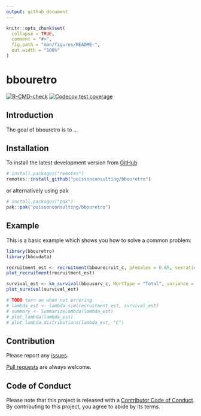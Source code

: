 ```yaml
---
output: github_document
---
```


<!-- README.md is generated from README.Rmd. Please edit that file -->

```r
knitr::opts_chunk$set(
  collapse = TRUE,
  comment = "#>",
  fig.path = "man/figures/README-",
  out.width = "100%"
)
```

# bbouretro

<!-- badges: start -->
[![R-CMD-check](https://github.com/poissonconsulting/bbouretro/actions/workflows/R-CMD-check.yaml/badge.svg)](https://github.com/poissonconsulting/bbouretro/actions/workflows/R-CMD-check.yaml)
[![Codecov test coverage](https://codecov.io/gh/poissonconsulting/bbouretro/branch/main/graph/badge.svg)](https://app.codecov.io/gh/poissonconsulting/bbouretro?branch=main)
<!-- badges: end -->

## Introduction
The goal of bbouretro is to ...

## Installation

To install the latest development version from [GitHub](https://github.com/poissonconsulting/bbouretro)

```r
# install.packages("remotes")
remotes::install_github("poissonconsulting/bbouretro")
```

or alternatively using pak

```r
# install.packages("pak")
pak::pak("poissonconsulting/bbouretro")
```

## Example

This is a basic example which shows you how to solve a common problem:

```r
library(bbouretro)
library(bboudata)

recruitment_est <- recruitment(bbourecruit_c, pFemales = 0.65, sexratio = 0.5, variance = "binomial")
plot_recruitment(recruitment_est)

survival_est <- km_survival(bbousurv_c, MortType = "Total", variance = "Pollock")
plot_survival(survival_est)

# TODO turn on when not erroring
# lambda_est <- lambda_sim(recruitment_est, survival_est)
# summary <- SummarizeLambda(lambda_est)
# plot_lambda(lambda_est)
# plot_lambda_distributions(lambda_est, "C")
```

## Contribution

Please report any [issues](https://github.com/poissonconsulting/bbouretro/issues).

[Pull requests](https://github.com/poissonconsulting/bbouretro/pulls) are always welcome.

## Code of Conduct

Please note that this project is released with a [Contributor Code of Conduct](https://contributor-covenant.org/version/2/0/CODE_OF_CONDUCT.html). 
By contributing to this project, you agree to abide by its terms.
